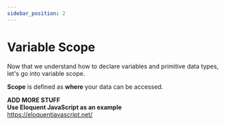 ```yaml
---
sidebar_position: 2
---
```


# Variable Scope

Now that we understand how to declare variables and primitive data types, let's go into variable scope.

**Scope** is defined as **where** your data can be accessed.

**ADD MORE STUFF**  
**Use Eloquent JavaScript as an example**  
https://eloquentjavascript.net/
